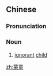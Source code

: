 ==Chinese==
{{zh-forms}}

===Pronunciation===
{{zh-pron
|m=méngtóng
|cat=n
}}

===Noun===
{{zh-noun}}

# {{lb|zh|archaic}} [[ignorant]] [[child]]

[[zh:蒙童]]